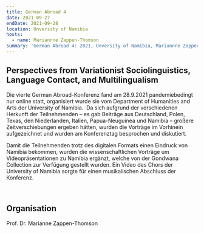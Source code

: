 ```yaml
---
title: German Abroad 4
date: 2021-09-27
endDate: 2021-09-28
location: Unversity of Namibia
hosts:
  - name: Mariannne Zappen-Thomson
summary: 'German Abroad 4: 2021, Unversity of Namibia, Mariannne Zappen-Thomson'
---
```

## Perspectives from Variationist Sociolinguistics, Language Contact, and Multilingualism

Die vierte German Abroad-Konferenz fand am 28.9.2021 pandemiebedingt nur online statt, organisiert wurde sie vom Department of Humanities and Arts der University of Namibia.  Da sich aufgrund der verschiedenen Herkunft der Teilnehmenden – es gab Beiträge aus Deutschland, Polen, Texas, den Niederlanden, Italien, Papua-Neuguinea und Namibia – größere Zeitverschiebungen ergeben hätten, wurden die Vorträge im Vorhinein aufgezeichnet und wurden am Konferenztag besprochen und diskutiert.

Damit die Teilnehmenden trotz des digitalen Formats einen Eindruck von Namibia bekommen, wurden die wissenschaftlichen Vorträge um Videopräsentationen zu Namibia ergänzt, welche von der Gondwana Collection zur Verfügung gestellt wurden. Ein Video des Chors der University of Namibia sorgte für einen musikalischen Abschluss der Konferenz.

 

## Organisation

Prof. Dr. Marianne Zappen-Thomson
